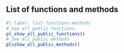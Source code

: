## List of functions and methods {#list-of-functions-methods}

```r
#| label: list-functions-methods
# See all public functions
pl_show_all_public_functions()
# See all public methods
pl$show_all_public_methods()
```
